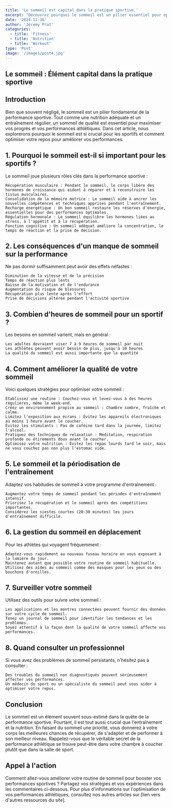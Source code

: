 ```yaml
---
title: 'Le sommeil est capital dans la pratique sportive.'
excerpt: "Découvrez pourquoi le sommeil est un pilier essentiel pour optimiser vos performances sportives. Explorez ses bienfaits sur la récupération, la progression et l'équilibre général, et apprenez à améliorer votre qualité de sommeil pour atteindre vos objectifs."
date: '2024-11-16'
author: 'Jéremy Prat'
categories:
  - title: 'Fitness'
  - title: 'Nutrition'
  - title: 'Workout'
type: 'Post'
image: '/images/post4.jpg'
---
```


## Le sommeil : Élément capital dans la pratique sportive
## Introduction

Bien que souvent négligé, le sommeil est un pilier fondamental de la performance sportive. Tout comme une nutrition adéquate et un entraînement régulier, un sommeil de qualité est essentiel pour maximiser vos progrès et vos performances athlétiques. Dans cet article, nous explorerons pourquoi le sommeil est si crucial pour les sportifs et comment optimiser votre repos pour améliorer vos performances.
## 1. Pourquoi le sommeil est-il si important pour les sportifs ?

Le sommeil joue plusieurs rôles clés dans la performance sportive :

    Récupération musculaire : Pendant le sommeil, le corps libère des hormones de croissance qui aident à réparer et à reconstruire les tissus musculaires.
    Consolidation de la mémoire motrice : Le sommeil aide à ancrer les nouvelles compétences et techniques apprises pendant l'entraînement.
    Recharge énergétique : Un bon sommeil restaure les réserves d'énergie, essentielles pour des performances optimales.
    Régulation hormonale : Le sommeil équilibre les hormones liées au stress, à l'appétit et à la récupération.
    Fonction cognitive : Un sommeil adéquat améliore la concentration, le temps de réaction et la prise de décision.

## 2. Les conséquences d'un manque de sommeil sur la performance

Ne pas dormir suffisamment peut avoir des effets néfastes :

    Diminution de la vitesse et de la précision
    Temps de réaction plus lents
    Baisse de la motivation et de l'endurance
    Augmentation du risque de blessures
    Récupération plus lente après l'effort
    Prise de décisions altérée pendant l'activité sportive

## 3. Combien d'heures de sommeil pour un sportif ?

Les besoins en sommeil varient, mais en général :

    Les adultes devraient viser 7 à 9 heures de sommeil par nuit
    Les athlètes peuvent avoir besoin de plus, jusqu'à 10 heures
    La qualité du sommeil est aussi importante que la quantité

## 4. Comment améliorer la qualité de votre sommeil

Voici quelques stratégies pour optimiser votre sommeil :

    Établissez une routine : Couchez-vous et levez-vous à des heures régulières, même le week-end.
    Créez un environnement propice au sommeil : Chambre sombre, fraîche et calme.
    Limitez l'exposition aux écrans : Évitez les appareils électroniques au moins 1 heure avant le coucher.
    Évitez les stimulants : Pas de caféine tard dans la journée, limitez l'alcool.
    Pratiquez des techniques de relaxation : Méditation, respiration profonde ou étirements doux avant le coucher.
    Optimisez votre nutrition : Évitez les repas lourds tard le soir, mais ne vous couchez pas non plus l'estomac vide.

## 5. Le sommeil et la périodisation de l'entraînement

Adaptez vos habitudes de sommeil à votre programme d'entraînement :

    Augmentez votre temps de sommeil pendant les périodes d'entraînement intensif.
    Priorisez la récupération et le sommeil après des compétitions importantes.
    Considérez les siestes courtes (20-30 minutes) les jours d'entraînement difficile.

## 6. La gestion du sommeil en déplacement

Pour les athlètes qui voyagent fréquemment :

    Adaptez-vous rapidement au nouveau fuseau horaire en vous exposant à la lumière du jour.
    Maintenez autant que possible votre routine de sommeil habituelle.
    Utilisez des aides au sommeil comme des masques pour les yeux ou des bouchons d'oreilles.

## 7. Surveiller votre sommeil

Utilisez des outils pour suivre votre sommeil :

    Les applications et les montres connectées peuvent fournir des données sur votre cycle de sommeil.
    Tenez un journal de sommeil pour identifier les tendances et les problèmes.
    Soyez attentif à la façon dont la qualité de votre sommeil affecte vos performances.

## 8. Quand consulter un professionnel

Si vous avez des problèmes de sommeil persistants, n'hésitez pas à consulter :

    Des troubles du sommeil non diagnostiqués peuvent sérieusement affecter vos performances.
    Un médecin du sport ou un spécialiste du sommeil peut vous aider à optimiser votre repos.

## Conclusion

Le sommeil est un élément souvent sous-estimé dans la quête de la performance sportive. Pourtant, il est tout aussi crucial que l'entraînement et la nutrition. En faisant du sommeil une priorité, vous donnerez à votre corps les meilleures chances de récupérer, de s'adapter et de performer à son meilleur niveau. Rappelez-vous que le véritable secret de la performance athlétique se trouve peut-être dans votre chambre à coucher plutôt que dans la salle de sport.

## Appel à l'action

Comment allez-vous améliorer votre routine de sommeil pour booster vos performances sportives ? Partagez vos stratégies et vos expériences dans les commentaires ci-dessous. Pour plus d'informations sur l'optimisation de vos performances athlétiques, consultez nos autres articles sur [lien vers d'autres ressources du site].


<style jsx>{`
  h2,
  p {
    color: white !important;
  }
`}</style>
